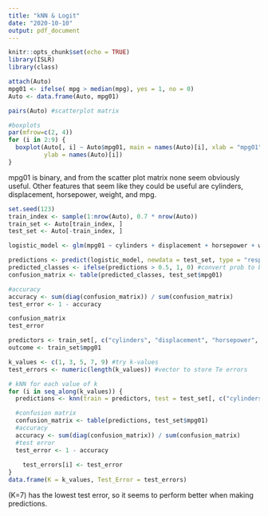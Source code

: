 ---
title: "kNN & Logit"
date: "2020-10-10"
output: pdf_document
---

```{r setup, include=FALSE}
knitr::opts_chunk$set(echo = TRUE)
library(ISLR)
library(class)
```


```{r}
attach(Auto)
mpg01 <- ifelse( mpg > median(mpg), yes = 1, no = 0)
Auto <- data.frame(Auto, mpg01)
```


```{r}
pairs(Auto) #scatterplot matrix

#boxplots
par(mfrow=c(2, 4))  
for (i in 2:9) {
  boxplot(Auto[, i] ~ Auto$mpg01, main = names(Auto)[i], xlab = "mpg01", 
          ylab = names(Auto)[i])
}
```

mpg01 is binary, and from the scatter plot matrix none seem obviously useful. Other features that seem like they could be useful are cylinders, displacement, horsepower, weight, and mpg.


```{r}
set.seed(123)
train_index <- sample(1:nrow(Auto), 0.7 * nrow(Auto))
train_set <- Auto[train_index, ]
test_set <- Auto[-train_index, ]
```



```{r}
logistic_model <- glm(mpg01 ~ cylinders + displacement + horsepower + weight + year, data = train_set, family = "binomial")

predictions <- predict(logistic_model, newdata = test_set, type = "response")
predicted_classes <- ifelse(predictions > 0.5, 1, 0) #convert prob to binary pred
confusion_matrix <- table(predicted_classes, test_set$mpg01) 

#accuracy
accuracy <- sum(diag(confusion_matrix)) / sum(confusion_matrix)
test_error <- 1 - accuracy

confusion_matrix
test_error
```


```{r}
predictors <- train_set[, c("cylinders", "displacement", "horsepower", "weight", "year")]
outcome <- train_set$mpg01

k_values <- c(1, 3, 5, 7, 9) #try k-values
test_errors <- numeric(length(k_values)) #vector to store Te errors

# kNN for each value of k
for (i in seq_along(k_values)) {
  predictions <- knn(train = predictors, test = test_set[, c("cylinders", "displacement", "horsepower", "weight", "year")], cl = outcome, k = k_values[i])

  #confusion matrix
  confusion_matrix <- table(predictions, test_set$mpg01)
  #accuracy
  accuracy <- sum(diag(confusion_matrix)) / sum(confusion_matrix)
  #test error
  test_error <- 1 - accuracy
  
    test_errors[i] <- test_error
}
data.frame(K = k_values, Test_Error = test_errors)
```

\(K=7\) has the lowest test error, so it seems to perform better when making predictions.













